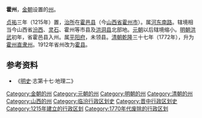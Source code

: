 '''霍州'''，[[金朝|金朝]]设置的[[州|州]]。

[[贞祐|贞祐]]三年（1215年）置，[[治所|治所]]在[[霍邑县|霍邑县]]（今[[山西省|山西省]][[霍州市|霍州市]]）。属[[河东南路|河东南路]]。辖境相当今山西省[[汾西县|汾西]]、[[灵石县|灵石]]、霍州等市县及[[洪洞县|洪洞县]]北部地。[[元朝|元朝]]以后辖境缩小。[[明朝|明朝]][[洪武|洪武]]初年，省霍邑县入州。属[[平阳府|平阳府]]，未领县。[[清朝|清朝]][[乾隆|乾隆]]三十七年（1772年），升为[[霍州直隶州|霍州直隶州]]。1912年省州改为[[霍县|霍县]]。

== 参考资料 ==
*《[[明史|明史]]·志第十七·地理二》

{{山西行政区划小作品}}
{{DEFAULTSORT:H}}
[[Category:金朝的州|Category:金朝的州]]
[[Category:元朝的州|Category:元朝的州]]
[[Category:明朝的州|Category:明朝的州]]
[[Category:清朝的州|Category:清朝的州]]
[[Category:山西的州|Category:山西的州]]
[[Category:临汾行政区划史|Category:临汾行政区划史]]
[[Category:晋中行政区划史|Category:晋中行政区划史]]
[[Category:1215年建立的行政区划|Category:1215年建立的行政区划]]
[[Category:1770年代废除的行政区划|Category:1770年代废除的行政区划]]